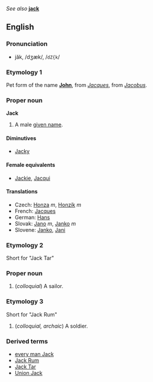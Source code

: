 ''See also'' '''[[jack]]'''

==English==
===Pronunciation===
*jăk, /dʒæk/, /<tt>dZ{k</tt>/

===Etymology 1===
Pet form of the name '''[[John]]''', from {{Fr.}} ''[[Jacques]]'', from {{L.}} ''[[Jacobus]]''.

===Proper noun===
'''Jack'''

#A male [[given name]].

====Diminutives====
*[[Jacky]]

====Female equivalents====
*[[Jackie]], [[Jacqui]]

==== Translations ====
*Czech: [[Honza]] ''m'', [[Honzík]] ''m''
*French: [[Jacques]]
*German: [[Hans]]
*Slovak: [[Jano#Slovak|Jano]] ''m'', [[Janko#Slovak|Janko]] ''m''
*Slovene: [[Janko]], [[Jani]]

===Etymology 2===
Short for "Jack Tar"

===Proper noun===
# (''colloquial'') A sailor.

===Etymology 3===
Short for "Jack Rum"

# (''colloquial, archaic'') A soldier.


===Derived terms===
*[[every man Jack]]
*[[Jack Rum]]
*[[Jack Tar]]
*[[Union Jack]]